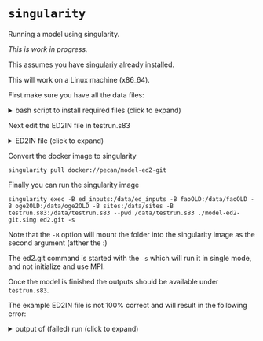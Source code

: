 # `singularity` {#models_singularity}

Running a model using singularity.

*This is work in progress.*

This assumes you have [singulariy](https://sylabs.io/singularity/) already installed.

This will work on a Linux machine (x86_64).

First make sure you have all the data files:

<details>
<summary>bash script to install required files (click to expand)</summary>
```bash
#!/bin/bash

if [ ! -e sites ]; then
  curl -s -o sites.tgz http://isda.ncsa.illinois.edu/~kooper/EBI/sites.tgz
  tar zxf sites.tgz
  sed -i -e "s#/home/kooper/Projects/EBI#/data/sites#" sites/*/ED_MET_DRIVER_HEADER
  rm sites.tgz
fi

if [ ! -e inputs ]; then
  curl -s -o inputs.tgz http://isda.ncsa.illinois.edu/~kooper/EBI/inputs.tgz
  tar zxf inputs.tgz
  rm inputs.tgz
fi

if [ ! -e testrun.s83 ]; then
  curl -s -o testrun.s83.zip http://isda.ncsa.illinois.edu/~kooper/EBI/testrun.s83.zip
  unzip -q testrun.s83.zip
  sed -i -e "s#/home/pecan#/data#" testrun.s83/ED2IN
  rm testrun.s83.zip
fi

if [ ! -e ${HOME}/sites/Santarem_Km83 ]; then
  curl -s -o Santarem_Km83.zip http://isda.ncsa.illinois.edu/~kooper/EBI/Santarem_Km83.zip
  unzip -q -d sites Santarem_Km83.zip
  sed -i -e "s#/home/pecan#/data#" sites/Santarem_Km83/ED_MET_DRIVER_HEADER
  rm Santarem_Km83.zip
fi
```
</details>

Next edit the ED2IN file in testrun.s83

<details>
<summary>ED2IN file (click to expand)</summary>
```
!==========================================================================================!
!==========================================================================================!
!    ED2IN .                                                                               !
!                                                                                          !
!    This is the file that contains the variables that define how ED is to be run.  There  !
! is some brief information about the variables here.                                      !
!------------------------------------------------------------------------------------------!
$ED_NL

   !----- Simulation title (64 characters). -----------------------------------------------!
   NL%EXPNME = 'ED version 2.1 test'
   !---------------------------------------------------------------------------------------!




   !---------------------------------------------------------------------------------------!
   !    Type of run:                                                                       !
   ! INITIAL -- Starts a new run, that can be based on a previous run (restart/history),   !
   !            but then it will use only the biomass and soil carbon information.         !
   ! HISTORY -- Resumes a simulation from the last history.  This is different from        !
   !            initial in the sense that exactly the same information written in the      !
   !            history will be used here.                                                 !
   !---------------------------------------------------------------------------------------!
   NL%RUNTYPE  = 'INITIAL'
   !---------------------------------------------------------------------------------------!



   !---------------------------------------------------------------------------------------!
   !     Start of simulation. Information must be given in UTC time.                       !
   !---------------------------------------------------------------------------------------!
   NL%IMONTHA  = 01
   NL%IDATEA   = 01
   NL%IYEARA   = 2001
   NL%ITIMEA   = 0000
   !---------------------------------------------------------------------------------------!



   !---------------------------------------------------------------------------------------!
   !     End of simulation. Information must be given in UTC time.                         !
   !---------------------------------------------------------------------------------------!
   NL%IMONTHZ  = 01
   NL%IDATEZ   = 01
   NL%IYEARZ   = 2002
   NL%ITIMEZ   = 0000
   !---------------------------------------------------------------------------------------!



   !---------------------------------------------------------------------------------------!
   ! DTLSM  -- Time step to integrate photosynthesis, and the maximum time step for        !
   !           integration of energy and water budgets (units: seconds).  Notice that the  !
   !           model will take steps shorter than this if this is too coarse and could     !
   !           lead to loss of accuracy or unrealistic results in the biophysics.          !
   !           Recommended values are < 60 seconds if INTEGRATION_SCHEME is 0, and 240-900 !
   !           seconds otherwise.                                                          !
   ! RADFRQ -- Time step to integrate radiation, in seconds.  This must be an integer      !
   !            multiple of DTLSM, and we recommend it to be exactly the same as DTLSM.    !
   !---------------------------------------------------------------------------------------!
   NL%DTLSM  =  600.
   NL%RADFRQ  = 600.
   !---------------------------------------------------------------------------------------!




   !---------------------------------------------------------------------------------------!
   !      The following variables are used in case the user wants to run a regional run.   !
   !                                                                                       !
   ! N_ED_REGION -- number of regions for which you want to run ED.  This can be set to    !
   !                zero provided that N_POI is not...                                     !
   ! GRID_TYPE   -- which kind of grid to run:                                             !
   !                0.  Longitude/latitude grid                                            !
   !                1.  Polar-stereographic                                                !
   !---------------------------------------------------------------------------------------!
   NL%N_ED_REGION =  0
   NL%GRID_TYPE   =  1

      !------------------------------------------------------------------------------------!
      !     The following variables are used only when GRID_TYPE is set to 0.  You must    !
      ! provide one value for each grid, except otherwise noted.                           !
      !                                                                                    !
      ! GRID_RES       -- Grid resolution, in degrees (first grid only, the other grids    !
      !                   resolution will be defined by NSTRATX/NSTRATY).                  !
      ! ED_REG_LATMIN  -- Southernmost point of each region.                               !
      ! ED_REG_LATMAX  -- Northernmost point of each region.                               !
      ! ED_REG_LONMIN  -- Westernmost point of each region.                                !
      ! ED_REG_LONMAX  -- Easternmost point of each region.                                !
      !------------------------------------------------------------------------------------!
      NL%GRID_RES       =    1.0
      NL%ED_REG_LATMIN  =  -12.0, -7.5, 10.0,  -6.0
      NL%ED_REG_LATMAX  =    1.0, -3.5, 15.0,  -1.0
      NL%ED_REG_LONMIN  =  -66.0,-58.5, 70.0, -63.0
      NL%ED_REG_LONMAX  =  -49.0,-54.5, 35.0, -53.0
      !------------------------------------------------------------------------------------!



      !------------------------------------------------------------------------------------!
      !     The following variables are used only when GRID_TYPE is set to 1.              !
      !                                                                                    !
      ! NNXP    -- number of points in the X direction.  One value for each grid.          !
      ! NNYP    -- number of points in the Y direction.  One value for each grid.          !
      ! DELTAX  -- grid resolution in the X direction, near the grid pole.  Units: [  m].  !
      !            this value is used to define the first grid only, other grids are       !
      !            defined using NNSTRATX.                                                 !
      ! DELTAY  -- grid resolution in the Y direction, near the grid pole.  Units: [  m].  !
      !            this value is used to define the first grid only, other grids are       !
      !            defined using NNSTRATX.  Unless you are running some specific tests,    !
      !            both DELTAX and DELTAY should be the same.                              !
      ! POLELAT -- Latitude of the pole point.  Set this close to CENTLAT for a more       !
      !            traditional "square"  domain.  One value for all grids.                 !
      ! POLELON -- Longitude of the pole point.  Set this close to CENTLON for a more      !
      !            traditional "square"  domain.  One value for all grids.                 !
      ! CENTLAT -- Latitude of the central point.  One value for each grid.                !
      ! CENTLON -- Longitude of the central point.  One value for each grid.               !
      !------------------------------------------------------------------------------------!
      NL%NNXP    = 110
      NL%NNYP    =  70
      NL%DELTAX  = 60000.
      NL%DELTAY  = 60000.
      NL%POLELAT = -2.609075
      NL%POLELON = -60.2093
      NL%CENTLAT  = -2.609075
      NL%CENTLON  = -60.2093
      !------------------------------------------------------------------------------------!



      !------------------------------------------------------------------------------------!
      !     Nest ratios.  These values are used by both GRID_TYPE=0 and GRID_TYPE=1.       !
      ! NSTRATX --  this is will divide the values given by DELTAX or GRID_RES for the     !
      !             nested grids.  The first value should be always one.                   !
      ! NSTRATY --  this is will divide the values given by DELTAY or GRID_RES for the     !
      !             nested grids.  The first value should be always one, and this must     !
      !             be always the same as NSTRATX when GRID_TYPE = 0, and this is also     !
      !             strongly recommended for when GRID_TYPE = 1.                           !
      !------------------------------------------------------------------------------------!
      NL%NSTRATX = 1,4
      NL%NSTRATY = 1,4
      !------------------------------------------------------------------------------------!
   !---------------------------------------------------------------------------------------!



   !---------------------------------------------------------------------------------------!
   !     The following variables are used to define single polygon of interest runs, and   !
   ! they are ignored when N_ED_REGION = 0.                                                !
   !                                                                                       !
   ! N_POI   -- number of polygons of interest (POIs).  This can be zero as long as        !
   !            N_ED_REGION is not.                                                        !
   ! POI_LAT -- list of latitudes of each POI.                                             !
   ! POI_LON -- list of longitudes of each POI.                                            !
   ! POI_RES -- grid resolution of each POI (degrees).  This is used only to define the    !
   !            soil types                                                                 !
   !---------------------------------------------------------------------------------------!
   NL%N_POI    =    1
   NL%POI_LAT  = -3.018
   NL%POI_LON  = -54.971
   NL%POI_RES  = 1.00
   !---------------------------------------------------------------------------------------!



   !---------------------------------------------------------------------------------------!
   !  LOADMETH -- Load balancing method.  This is used only in regional runs run in        !
   !              parallel.                                                                !
   !              0.  Let ED decide the best way of splitting the polygons.  Commonest     !
   !                  option and default.                                                  !
   !              1.  One of the methods to split polygons based on their previous         !
   !                  work load.  Developpers only.                                        !
   !              2.  Try to load an equal number of SITES per node.  Useful for when      !
   !                  total number of polygon is the same as the total number of cores.    !
   !              3.  Another method to split polygons based on their previous work load.  !
   !                  Developpers only.                                                    !
   !---------------------------------------------------------------------------------------!
   NL%LOADMETH  = 0
   !---------------------------------------------------------------------------------------!




   !---------------------------------------------------------------------------------------!
   ! ED2 File output.  For all the variables 0 means no output and 3 means HDF5 output.    !
   !                                                                                       !
   ! IFOUTPUT -- Fast analysis.  These are mostly polygon-level averages, and the time     !
   !             interval between files is determined by FRQANL                            !
   ! IDOUTPUT -- Daily means (one file per day)                                            !
   ! IMOUTPUT -- Monthly means (one file per month)                                        !
   ! IQOUTPUT -- Monthly means of the diurnal cycle (one file per month).  The number      !
   !             of points for the diurnal cycle is 86400 / FRQANL                         !
   ! IYOUTPUT -- Annual output.                                                            !
   ! ITOUTPUT -- Instantaneous fluxes, mostly polygon-level variables, one file per year.  !
   ! ISOUTPUT -- restart file, for HISTORY runs.  The time interval between files is       !
   !             determined by FRQHIS                                                      !
   !---------------------------------------------------------------------------------------!
   NL%IFOUTPUT  =  0
   NL%IDOUTPUT  =  0
   NL%IMOUTPUT  =  0
   NL%IQOUTPUT  =  3
   NL%IYOUTPUT  =  0
   NL%ITOUTPUT  =  0
   NL%ISOUTPUT  =  3
   !---------------------------------------------------------------------------------------!




   !---------------------------------------------------------------------------------------!
   ! ATTACH_METADATA -- Flag for attaching metadata to HDF datasets.  Attaching metadata   !
   !                    will aid new users in quickly identifying dataset descriptions but !
   !                    will compromise I/O performance significantly.                     !
   !                    0 = no metadata, 1 = attach metadata                               !
   !---------------------------------------------------------------------------------------!
   NL%ATTACH_METADATA = 0
   !---------------------------------------------------------------------------------------!



   !---------------------------------------------------------------------------------------!
   ! UNITFAST  --  The following variables control the units for FRQFAST/OUTFAST, and      !
   ! UNITSTATE     FRQSTATE/OUTSTATE, respectively.  Possible values are:                  !
   !               0.  Seconds;                                                            !
   !               1.  Days;                                                               !
   !               2.  Calendar months (variable)                                          !
   !               3.  Calendar years  (variable)                                          !
   !                                                                                       !
   ! N.B.: 1. In case OUTFAST/OUTSTATE are set to special flags (-1 or -2)                 !
   !          UNITFAST/UNITSTATE will be ignored for them.                                 !
   !       2. In case IQOUTPUT is set to 3, then UNITFAST has to be 0.                     !
   !                                                                                       !
   !---------------------------------------------------------------------------------------!
   NL%UNITFAST   = 0
   NL%UNITSTATE  = 3
   !---------------------------------------------------------------------------------------!



   !---------------------------------------------------------------------------------------!
   ! OUTFAST/OUTSTATE -- these control the number of times per file.                       !
   !                      0. Each time gets its own file                                   !
   !                     -1. One file per day                                              !
   !                     -2. One file per month                                            !
   !                    > 0. Multiple timepoints can be recorded to a single file reducing !
   !                         the number of files and i/o time in post-processing.          !
   !                         Multiple timepoints should not be used in the history files   !
   !                         if you intend to use these for HISTORY runs.                  !
   !---------------------------------------------------------------------------------------!
   NL%OUTFAST    = 1.
   NL%OUTSTATE   = 1.
   !---------------------------------------------------------------------------------------!



   !---------------------------------------------------------------------------------------!
   ! ICLOBBER -- What to do in case the model finds a file that it was supposed the        !
   !             written? 0 = stop the run, 1 = overwrite without warning.                 !
   ! FRQFAST  -- time interval between analysis files, units defined by UNITFAST.          !
   ! FRQSTATE -- time interval between history files, units defined by UNITSTATE.          !
   !---------------------------------------------------------------------------------------!
   NL%ICLOBBER  = 1
   NL%FRQFAST   = 3600.
   NL%FRQSTATE  = 1.
   !---------------------------------------------------------------------------------------!



   !---------------------------------------------------------------------------------------!
   ! FFILOUT -- Path and prefix for analysis files (all but history/restart).              !
   ! SFILOUT -- Path and prefix for history files.                                         !
   !---------------------------------------------------------------------------------------!
   NL%FFILOUT = '/data/testrun.s83/analy/ts83'
   NL%SFILOUT = '/data/testrun.s83/histo/ts83'
   !---------------------------------------------------------------------------------------!



   !---------------------------------------------------------------------------------------!
   ! IED_INIT_MODE -- This controls how the plant community and soil carbon pools are      !
   !                  initialised.                                                         !
   !                                                                                       !
   !   -1.  Start from a true bare ground run, or an absolute desert run.  This will       !
   !        never grow any plant.                                                          !
   !    0.  Start from near-bare ground (only a few seedlings from each PFT to be included !
   !        in this run).                                                                  !
   !    1.  This will use history files written by ED-1.0.  It will grab the ecosystem     !
   !        state (like biomass, LAI, plant density, etc.), but it will start the          !
   !        thermodynamic state as a new simulation.                                       !
   !    2.  Same as 1, but it uses history files from ED-2.0 without multiple sites, and   !
   !        with the old PFT numbers.                                                      !
   !    3.  Same as 1, but using history files from ED-2.0 with multiple sites and         !
   !        TOPMODEL hydrology.                                                            !
   !    4.  Same as 1, but using ED2.1 H5 history/state files that take the form:          !
   !        'dir/prefix-gxx.h5'                                                            !
   !        Initialization files MUST end with -gxx.h5 where xx is a two digit integer     !
   !        grid number.  Each grid has its own initialization file.  As an example, if a  !
   !        user has two files to initialize their grids with:                             !
   !        example_file_init-g01.h5 and example_file_init-g02.h5                          !
   !        NL%SFILIN = 'example_file_init'                                                !
   !                                                                                       !
   !    5.  This is similar to option 4, except that you may provide several files         !
   !        (including a mix of regional and POI runs, each file ending at a different     !
   !        date).  This will not check date nor grid structure, it will simply read all   !
   !        polygons and match the nearest neighbour to each polygon of your run.  SFILIN  !
   !        must have the directory common to all history files that are sought to be used,! 
   !        up to the last character the files have in common.  For example if your files  !
   !        are                                                                            !
   !        /mypath/P0001-S-2000-01-01-000000-g01.h5,                                      !
   !        /mypath/P0002-S-1966-01-01-000000-g02.h5,                                      !
   !        ...                                                                            !
   !        /mypath/P1000-S-1687-01-01-000000-g01.h5:                                      !
   !        NL%SFILIN = '/mypath/P'                                                        !
   !                                                                                       !
   !    6 - Initialize with ED-2 style files without multiple sites, exactly like option   !
   !        2, except that the PFT types are preserved.                                    !
   !---------------------------------------------------------------------------------------!
   NL%IED_INIT_MODE   = 6
   !---------------------------------------------------------------------------------------!



   !---------------------------------------------------------------------------------------!
   ! EDRES -- Expected input resolution for ED2.0 files.  This is not used unless          !
   !          IED_INIT_MODE = 3.                                                           !
   !---------------------------------------------------------------------------------------!
   NL%EDRES  = 1.0
   !---------------------------------------------------------------------------------------!


   !---------------------------------------------------------------------------------------!
   ! SFILIN --  The meaning and the size of this variable depends on the type of run, set  !
   !            at variable NL%RUNTYPE.                                                    !
   !                                                                                       !
   ! 1. INITIAL.  Then this is the path+prefix of the previous ecosystem state.  This has  !
   !              dimension of the number of grids so you can initialize each grid with a  !
   !              different dataset.  In case only one path+prefix is given, the same will !
   !              be used for every grid.  Only some ecosystem variables will be set up    !
   !              here, and the initial condition will be in thermodynamic equilibrium.    !
   !                                                                                       !
   ! 2. HISTORY.  This is the path+prefix of the history file that will be used.  Only the !
   !              path+prefix will be used, as the history for every grid must have come   !
   !              from the same simulation.                                                !
   !---------------------------------------------------------------------------------------!
   NL%SFILIN   = '/data/sites/Santarem_Km83/s83_default.'
   !---------------------------------------------------------------------------------------!




   !---------------------------------------------------------------------------------------!
   !     History file information.  These variables are used to continue a simulation from !
   ! a point other than the beginning.  Time must be in UTC.                               !
   !                                                                                       !
   ! IMONTHH -- the time of the history file.  This is the only place you need to change   !
   ! IDATEH     dates for a HISTORY run.  You may change IMONTHZ and related in case you   !
   ! IYEARH     want to extend the run, but yo should NOT change IMONTHA and related.      !
   ! ITIMEH                                                                                !
   !---------------------------------------------------------------------------------------!
   NL%ITIMEH   = 0000
   NL%IDATEH   = 01
   NL%IMONTHH  = 05
   NL%IYEARH   = 2001
   !---------------------------------------------------------------------------------------!



   !---------------------------------------------------------------------------------------!
   !  NZG    - number of soil layers.  One value for all grids.                            !
   !  NZS    - maximum number of snow/water pounding layers.  This is used only for        !
   !           snow, if only liquid water is standing, the water will be all collapsed     !
   !           into a single layer, so if you are running for places where it doesn't snow !
   !           a lot, leave this set to 1.  One value for all grids.                       ! 
   !---------------------------------------------------------------------------------------!
   NL%NZG = 16
   NL%NZS = 4
   !---------------------------------------------------------------------------------------!



   !---------------------------------------------------------------------------------------!
   ! ISOILFLG -- this controls which soil type input you want to use.                      !
   !             1. Read in from a dataset I will provide in the SOIL_DATABASE variable a  !
   !                few lines below.                                                       !
   !                  below.                                                               !
   !             2. No data available, I will use constant values I will provide in        !
   !                NSLCON or by prescribing the fraction of sand and clay (see SLXSAND    !
   !                and SLXCLAY).                                                          !
   !---------------------------------------------------------------------------------------!
   NL%ISOILFLG = 2
   !---------------------------------------------------------------------------------------!




   !---------------------------------------------------------------------------------------!
   ! NSLCON -- ED-2 Soil classes that the model will use when ISOILFLG is set to 2.        !
   !           Possible values are:                                                        !
   !---------------------------------------------------------------------------------------!
   !   1 -- sand                |   7 -- silty clay loam     |  13 -- bedrock              !
   !   2 -- loamy sand          |   8 -- clayey loam         |  14 -- silt                 !
   !   3 -- sandy loam          |   9 -- sandy clay          |  15 -- heavy clay           !
   !   4 -- silt loam           |  10 -- silty clay          |  16 -- clayey sand          !
   !   5 -- loam                |  11 -- clay                |  17 -- clayey silt          !
   !   6 -- sandy clay loam     |  12 -- peat                                              !
   !---------------------------------------------------------------------------------------!
   NL%NSLCON   =  11
   !---------------------------------------------------------------------------------------!



   !---------------------------------------------------------------------------------------!
   ! ISOILCOL -- LEAF-3 and ED-2 soil colour classes that the model will use when ISOILFLG !
   !             is set to 2.  Soil classes are from 1 to 20 (1 = lightest; 20 = darkest). !
   !             The values are the same as CLM-4.0.  The table is the albedo for visible  !
   !             and near infra-red.                                                       !
   !---------------------------------------------------------------------------------------!
   !                                                                                       !
   !       |-----------------------------------------------------------------------|       !
   !       |       |   Dry soil  |  Saturated  |       |   Dry soil  |  Saturated  |       !
   !       | Class |-------------+-------------| Class +-------------+-------------|       !
   !       |       |  VIS |  NIR |  VIS |  NIR |       |  VIS |  NIR |  VIS |  NIR |       !
   !       |-------+------+------+------+------+-------+------+------+------+------|       !
   !       |     1 | 0.36 | 0.61 | 0.25 | 0.50 |    11 | 0.24 | 0.37 | 0.13 | 0.26 |       !
   !       |     2 | 0.34 | 0.57 | 0.23 | 0.46 |    12 | 0.23 | 0.35 | 0.12 | 0.24 |       !
   !       |     3 | 0.32 | 0.53 | 0.21 | 0.42 |    13 | 0.22 | 0.33 | 0.11 | 0.22 |       !
   !       |     4 | 0.31 | 0.51 | 0.20 | 0.40 |    14 | 0.20 | 0.31 | 0.10 | 0.20 |       !
   !       |     5 | 0.30 | 0.49 | 0.19 | 0.38 |    15 | 0.18 | 0.29 | 0.09 | 0.18 |       !
   !       |     6 | 0.29 | 0.48 | 0.18 | 0.36 |    16 | 0.16 | 0.27 | 0.08 | 0.16 |       !
   !       |     7 | 0.28 | 0.45 | 0.17 | 0.34 |    17 | 0.14 | 0.25 | 0.07 | 0.14 |       !
   !       |     8 | 0.27 | 0.43 | 0.16 | 0.32 |    18 | 0.12 | 0.23 | 0.06 | 0.12 |       !
   !       |     9 | 0.26 | 0.41 | 0.15 | 0.30 |    19 | 0.10 | 0.21 | 0.05 | 0.10 |       !
   !       |    10 | 0.25 | 0.39 | 0.14 | 0.28 |    20 | 0.08 | 0.16 | 0.04 | 0.08 |       !
   !       |-----------------------------------------------------------------------|       !
   !                                                                                       !
   !   Soil type 21 is a special case in which we use the albedo method that used to be    !
   ! the default in ED-2.1.                                                                !
   !---------------------------------------------------------------------------------------!
   NL%ISOILCOL  = 21
   !---------------------------------------------------------------------------------------!



   !---------------------------------------------------------------------------------------!
   !     These variables are used to define the soil properties when you don't want to use !
   ! the standard soil classes.                                                            !
   !                                                                                       !
   ! SLXCLAY -- Prescribed fraction of clay  [0-1]                                         !
   ! SLXSAND -- Prescribed fraction of sand  [0-1].                                        !
   !                                                                                       !
   !     They are used only when ISOILFLG is 2, both values are between 0. and 1., and     !
   ! theira sum doesn't exceed 1.  Otherwise standard ED values will be used instead.      !
   !---------------------------------------------------------------------------------------!
   NL%SLXCLAY = 0.59
   NL%SLXSAND = 0.39
   !---------------------------------------------------------------------------------------!



   !---------------------------------------------------------------------------------------!
   !    Soil grid and initial conditions if no file is provided:                           !
   !                                                                                       !
   ! SLZ     - soil depth in m.  Values must be negative and go from the deepest layer to  !
   !           the top.                                                                    !
   ! SLMSTR  - this is the initial soil moisture, now given as the soil moisture index.    !
   !           Values can be fraction, in which case they will be linearly interpolated    !
   !           between the special points (e.g. 0.5 will put soil moisture half way        !
   !           between the wilting point and field capacity).                              !
   !              -1 = dry air soil moisture                                               !
   !               0 = wilting point                                                       !
   !               1 = field capacity                                                      !
   !               2 = porosity (saturation)                                               !
   ! STGOFF  - initial temperature offset (soil temperature = air temperature + offset)    !
   !---------------------------------------------------------------------------------------!
   NL%SLZ     = -8.000, -6.959, -5.995, -5.108, -4.296, -3.560, -2.897, -2.307,
                -1.789, -1.340, -0.961, -0.648, -0.400, -0.215, -0.089, -0.020
   NL%SLMSTR  =   1.00,   1.00,   1.00,   1.00,   1.00,   1.00,   1.00,   1.00,
                  1.00,   1.00,   1.00,   1.00,   1.00,   1.00,   1.00,   1.00
   NL%STGOFF  =   0.00,   0.00,   0.00,   0.00,   0.00,   0.00,   0.00,   0.00,
                  0.00,   0.00,   0.00,   0.00,   0.00,   0.00,   0.00,   0.00
   !---------------------------------------------------------------------------------------!




   !---------------------------------------------------------------------------------------!
   !  Input databases                                                                      !
   !  VEG_DATABASE     -- vegetation database, used only to determine the land/water mask. !
   !                      Fill with the path and the prefix.                               !
   !  SOIL_DATABASE    -- soil database, used to determine the soil type.  Fill with the   !
   !                      path and the prefix.                                             !
   !  LU_DATABASE      -- land-use change disturbance rates database, used only when       !
   !                      IANTH_DISTURB is set to 1.  Fill with the path and the prefix.   !
   !  PLANTATION_FILE  -- plantation fraction file.  In case you don't have such a file or !
   !                      you do not want to use it, you must leave this variable empty:   !
   !                      (NL%PLANTATION_FILE = ''                                         !
   !  THSUMS_DATABASE  -- input directory with dataset to initialise chilling degrees and  !
   !                      growing degree days, which is used to drive the cold-deciduous   !
   !                      phenology (you must always provide this, even when your PFTs are !
   !                      not cold deciduous).                                             !
   !  ED_MET_DRIVER_DB -- File containing information for meteorological driver            !
   !                      instructions (the "header" file).                                !
   !  SOILSTATE_DB     -- Dataset in case you want to provide the initial conditions of    !
   !                      soil temperature and moisture.                                   !
   !  SOILDEPTH_DB     -- Dataset in case you want to read in soil depth information.      !
   !---------------------------------------------------------------------------------------!
   NL%VEG_DATABASE      = '/data/oge2OLD/OGE2_'
   NL%SOIL_DATABASE     = '/data/faoOLD/FAO_'
   NL%LU_DATABASE       = '/data/ed_inputs/glu/'
   NL%PLANTATION_FILE   = ''
   NL%THSUMS_DATABASE   = '/data/ed_inputs/'
   NL%ED_MET_DRIVER_DB  = '/data/sites/Santarem_Km83/ED_MET_DRIVER_HEADER'
   NL%SOILSTATE_DB      = ''
   NL%SOILDEPTH_DB      = ''
   !---------------------------------------------------------------------------------------!




   !---------------------------------------------------------------------------------------!
   ! ISOILSTATEINIT -- Variable controlling how to initialise the soil temperature and     !
   !                   moisture                                                            !
   !                   0.  Use SLMSTR and STGOFF.                                          !
   !                   1.  Read from SOILSTATE_DB.                                         !
   ! ISOILDEPTHFLG  -- Variable controlling how to initialise soil depth                   !
   !                   0.  Constant, always defined by the first SLZ layer.                !
   !                   1.  Read from SOILDEPTH_DB.                                         !
   !---------------------------------------------------------------------------------------!
   NL%ISOILSTATEINIT = 0
   NL%ISOILDEPTHFLG  = 0
   !---------------------------------------------------------------------------------------!




   !---------------------------------------------------------------------------------------!
   ! ISOILBC -- This controls the soil moisture boundary condition at the bottom.  If      !
   !            unsure, use 0 for short-term simulations (couple of days), and 1 for long- !
   !            -term simulations (months to years).                                       !
   !            0.  Bedrock.  Flux from the bottom of the bottommost layer is set to 0.    !
   !            1.  Gravitational flow.  The flux from the bottom of the bottommost layer  !
   !                is due to gradient of height only.                                     !
   !            2.  Super drainage.  Soil moisture of the ficticious layer beneath the     !
   !                bottom is always at dry air soil moisture.                             !
   !            3.  Half-way.  Assume that the fictious layer beneath the bottom is always !
   !                at field capacity.                                                     !
   !            4.  Aquifer.  Soil moisture of the ficticious layer beneath the bottom is  !
   !                always at saturation.                                                  !
   !---------------------------------------------------------------------------------------!
   NL%ISOILBC        = 1
   !---------------------------------------------------------------------------------------!




   !---------------------------------------------------------------------------------------!
   ! IVEGT_DYNAMICS -- The vegetation dynamics scheme.                                     !
   !                   0.  No vegetation dynamics, the initial state will be preserved,    !
   !                       even though the model will compute the potential values.  This  !
   !                       option is useful for theoretical simulations only.              !
   !                   1.  Normal ED vegetation dynamics (Moorcroft et al 2001).           !
   !                       The normal option for almost any simulation.                    !
   !---------------------------------------------------------------------------------------!
   NL%IVEGT_DYNAMICS = 1
   !---------------------------------------------------------------------------------------!


   !---------------------------------------------------------------------------------------!
   ! IBIGLEAF -- Do you want to run ED as a 'big leaf' model?                              !
   !             0.  No, use the standard size- and age-structure (Moorcroft et al. 2001)  !
   !                 This is the recommended method for most applications.                 !
   !             1. 'big leaf' ED:  this will have no horizontal or vertical hetero-       !
   !                 geneities; 1 patch per PFT and 1 cohort per patch; no vertical        !
   !                 growth, recruits will 'appear' instantaneously at maximum height.     !
   !                                                                                       !
   ! N.B. if you set IBIGLEAF to 1, you MUST turn off the crown model (CROWN_MOD = 0)      !
   !---------------------------------------------------------------------------------------!
   NL%IBIGLEAF = 0           
   !---------------------------------------------------------------------------------------!




   !---------------------------------------------------------------------------------------!
   ! INTEGRATION_SCHEME -- The biophysics integration scheme.                              !
   !                       0.  Euler step.  The fastest, but it doesn't estimate           !
   !                           errors.                                                     !
   !                       1.  Fourth-order Runge-Kutta method.  ED-2.1 default method     !
   !                       2.  Heun's method (a second-order Runge-Kutta).                 !
   !                       3.  Hybrid Stepping (BDF2 implicit step for the canopy air and  !
   !                           leaf temp, forward Euler for else, under development).      !
   !---------------------------------------------------------------------------------------!
   NL%INTEGRATION_SCHEME = 1
   !---------------------------------------------------------------------------------------!




   !---------------------------------------------------------------------------------------!
   ! RK4_TOLERANCE -- This is the relative tolerance for Runge-Kutta or Heun's             !
   !                  integration.  Larger numbers will make runs go faster, at the        !
   !                  expense of being less accurate.  Currently the valid range is        !
   !                  between 1.e-7 and 1.e-1, but recommended values are between 1.e-4    !
   !                  and 1.e-2.                                                           !
   !---------------------------------------------------------------------------------------!
   NL%RK4_TOLERANCE  = 0.01
   !---------------------------------------------------------------------------------------!




   !---------------------------------------------------------------------------------------!
   ! IBRANCH_THERMO -- This determines whether branches should be included in the          !
   !                   vegetation thermodynamics and radiation or not.                     !
   !                   0.  No branches in energy/radiation (ED-2.1 default);               !
   !                   1.  Branches are accounted in the energy and radiation.  Branchwood !
   !                       and leaf are treated separately in the canopy radiation scheme, !
   !                       but solved as a single pool in the biophysics integration.      !
   !                   2.  Similar to 1, but branches are treated as separate pools in the !
   !                       biophysics (thus doubling the number of prognostic variables).  !
   !---------------------------------------------------------------------------------------!
   NL%IBRANCH_THERMO = 1
   !---------------------------------------------------------------------------------------!

   !---------------------------------------------------------------------------------------!
   ! IPHYSIOL --  This variable will determine the functional form that will control how   !
   !              the various parameters will vary with temperature, and how the CO2       !
   !              compensation point for gross photosynthesis (Gamma*) will be found.      !
   !              Options are:                                                             !
   !                                                                                       !
   ! 0 -- Original ED-2.1, we use the "Arrhenius" function as in Foley et al. (1996) and   !
   !      Moorcroft et al. (2001).  Gamma* is found using the parameters for tau as in     !
   !      Foley et al. (1996).                                                             !
   ! 1 -- Modified ED-2.1.  In this case Gamma* is found using the Michaelis-Mentel        !
   !      coefficients for CO2 and O2, as in Farquhar et al. (1980) and in CLM.            !
   ! 2 -- Collatz et al. (1991).  We use the power (Q10) equations, with Collatz et al.    !
   !      parameters for compensation point, and the Michaelis-Mentel coefficients.  The   !
   !      correction for high and low temperatures are the same as in Moorcroft et al.     !
   !      (2001).                                                                          !
   ! 3 -- Same as 2, except that we find Gamma* as in Farquhar et al. (1980) and in CLM.   !
   !---------------------------------------------------------------------------------------!
   NL%IPHYSIOL = 2
   !---------------------------------------------------------------------------------------!



   !---------------------------------------------------------------------------------------!
   ! IALLOM -- Which allometry to use (this mostly affects tropical PFTs.  Temperate PFTs  !
   !           will use the new root allometry and the maximum crown area if IALLOM is set !
   !           to 1 or 2).                                                                 !
   !           0.  Original ED-2.1                                                         !
   !           1.  a. The coefficients for structural biomass are set so the total AGB     !
   !                  is similar to Baker et al. (2004), equation 2.  Balive is the        !
   !                  default ED-2.1;                                                      !
   !               b. Experimental root depth that makes canopy trees to have root depths  !
   !                  of 5m and grasses/seedlings at 0.5 to have root depth of 0.5 m.      !
   !               c. Crown area defined as in Poorter et al. (2006), imposing maximum     !
   !                  crown area                                                           !
   !           2.  Similar to 1, but with a few extra changes.                             !
   !               a. Height -> DBH allometry as in Poorter et al. (2006)                  !
   !               b. Balive is retuned, using a few leaf biomass allometric equations for !
   !                  a few genuses in Costa Rica.  References:                            !
   !                  Cole and Ewel (2006), and Calvo Alvarado et al. (2008).              !
   !---------------------------------------------------------------------------------------!
   NL%IALLOM          = 2
   !---------------------------------------------------------------------------------------!



   !---------------------------------------------------------------------------------------!
   ! IGRASS -- This controls the dynamics and growth calculation for grasses.  A new       !
   !           grass scheme is now available where bdead = 0, height is a function of bleaf!
   !           and growth happens daily.  ALS (3/3/12)                                     !
   ! 0: grasses behave like trees as in ED2.1 (old scheme)                                 !
   !                                                                                       !
   ! 1: new grass scheme as described above                                                !
   !---------------------------------------------------------------------------------------!
   NL%IGRASS          = 0
   !---------------------------------------------------------------------------------------!


   !---------------------------------------------------------------------------------------!
   ! IPHEN_SCHEME -- It controls the phenology scheme.  Even within each scheme, the       !
   !                 actual phenology will be different depending on the PFT.              !
   !                                                                                       !
   ! -1: grasses   - evergreen;                                                            !
   !     tropical  - evergreen;                                                            !
   !     conifers  - evergreen;                                                            !
   !     hardwoods - cold-deciduous (Botta et al.);                                        !
   !                                                                                       !
   !  0: grasses   - drought-deciduous (old scheme);                                       !
   !     tropical  - drought-deciduous (old scheme);                                       !
   !     conifers  - evergreen;                                                            !
   !     hardwoods - cold-deciduous;                                                       !
   !                                                                                       !
   !  1: prescribed phenology                                                              !
   !                                                                                       !
   !  2: grasses   - drought-deciduous (new scheme);                                       !
   !     tropical  - drought-deciduous (new scheme);                                       !
   !     conifers  - evergreen;                                                            !
   !     hardwoods - cold-deciduous;                                                       !
   !                                                                                       !
   !  3: grasses   - drought-deciduous (new scheme);                                       !
   !     tropical  - drought-deciduous (light phenology);                                  !
   !     conifers  - evergreen;                                                            !
   !     hardwoods - cold-deciduous;                                                       !
   !                                                                                       !
   !  Old scheme: plants shed their leaves once instantaneous amount of available water    !
   !              becomes less than a critical value.                                      !
   !  New scheme: plants shed their leaves once a 10-day running average of available      !
   !              water becomes less than a critical value.                                !
   !---------------------------------------------------------------------------------------!
   NL%IPHEN_SCHEME    = 2
   !---------------------------------------------------------------------------------------!


   !---------------------------------------------------------------------------------------!
   !     Parameters that control the phenology response to radiation, used only when       !
   ! IPHEN_SCHEME = 3.                                                                     !
   !                                                                                       !
   ! RADINT -- Intercept                                                                   !
   ! RADSLP -- Slope.                                                                      !
   !---------------------------------------------------------------------------------------!
   NL%RADINT          = -11.3868
   NL%RADSLP          = 0.0824
   !---------------------------------------------------------------------------------------!



   !---------------------------------------------------------------------------------------!
   ! REPRO_SCHEME -- This controls plant reproduction and dispersal.                       !
   !                 0.  Reproduction off.  Useful for very short runs only.               !
   !                 1.  Original reproduction scheme.  Seeds are exchanged between        !
   !                     patches belonging to the same site, but they can't go outside     !
   !                     their original site.                                              !
   !                 2.  Similar to 1, but seeds are exchanged between patches belonging   !
   !                     to the same polygon, even if they are in different sites.  They   !
   !                     can't go outside their original polygon, though.  This is the     !
   !                     same as option 1 if there is only one site per polygon.           !
   !                 3.  Similar to 2, but recruits will only be formed if their phenology !
   !                     status would be "leaves fully flushed".  This only matters for    !
   !                     drought deciduous plants.  This option is for testing purposes    !
   !                     only, think 50 times before using it...                           !
   !---------------------------------------------------------------------------------------!
   NL%REPRO_SCHEME    = 2
   !---------------------------------------------------------------------------------------!



   !---------------------------------------------------------------------------------------!
   ! LAPSE_SCHEME -- This specifies the met lapse rate scheme:                             !
   !                 0.  No lapse rates                                                    !
   !                 1.  phenomenological, global                                          !
   !                 2.  phenomenological, local (not yet implemented)                     !
   !                 3.  mechanistic(not yet implemented)                                  !
   !---------------------------------------------------------------------------------------!
   NL%LAPSE_SCHEME    = 0
   !---------------------------------------------------------------------------------------!



   !---------------------------------------------------------------------------------------!
   ! CROWN_MOD -- Specifies how tree crowns are represent in the canopy radiation model,   !
   !              and in the turbulence scheme depending on ICANTURB.                      !
   !              0.  ED1 default, crowns are evenly spread throughout the patch area, and !
   !                  cohorts are stacked on the top of each other.                        !
   !              1.  Dietze (2008) model.  Cohorts have a finite radius, and cohorts are  !
   !                  stacked on the top of each other.                                    !
   !---------------------------------------------------------------------------------------!
   NL%CROWN_MOD       = 0
   !---------------------------------------------------------------------------------------!



   !---------------------------------------------------------------------------------------!
   !      The following variables control the canopy radiation solver.                     !
   !                                                                                       !
   ! ICANRAD      -- Specifies how canopy radiation is solved.  This variable sets both    !
   !                 shortwave and longwave.                                               !
   !                 0.  Two-stream model (Medvigy 2006), with the possibility to apply    !
   !                     finite crown area to direct shortwave radiation.                  !
   !                 1.  Multiple-scattering model (Zhao and Qualls 2005,2006), with the   !
   !                     possibility to apply finite crown area to all radiation fluxes.   !
   ! LTRANS_VIS   -- Leaf transmittance for tropical plants - Visible/PAR                  !
   ! LTRANS_NIR   -- Leaf transmittance for tropical plants - Near Infrared                !
   ! LREFLECT_VIS -- Leaf reflectance for tropical plants - Visible/PAR                    !
   ! LREFLECT_NIR -- Leaf reflectance for tropical plants - Near Infrared                  !
   ! ORIENT_TREE  -- Leaf orientation factor for tropical trees.  Extremes are:            !
   !                 -1.  All leaves are oriented in the vertical                          !
   !                  0.  Leaf orientation is perfectly random                             !
   !                  1.  All leaves are oriented in the horizontal                        !
   !                  In practice, acceptable values range from -0.4 and 0.6               !
   ! ORIENT_GRASS -- Leaf orientation factor for tropical grasses.  Extremes are:          !
   !                 -1.  All leaves are oriented in the vertical                          !
   !                  0.  Leaf orientation is perfectly random                             !
   !                  1.  All leaves are oriented in the horizontal                        !
   !                  In practice, acceptable values range from -0.4 and 0.6               !
   ! CLUMP_TREE   -- Clumping factor for tropical trees.  Extremes are:                    !
   !                 lim -> 0.  Black hole (0 itself is unacceptable)                      !
   !                        1.  Homogeneously spread over the layer (i.e., no clumping)    !
   ! CLUMP_GRASS  -- Clumping factor for tropical grasses.  Extremes are:                  !
   !                 lim -> 0.  Black hole (0 itself is unacceptable)                      !
   !                        1.  Homogeneously spread over the layer (i.e., no clumping)    !
   !---------------------------------------------------------------------------------------!
   NL%ICANRAD        =      0
   NL%LTRANS_VIS     =  0.050
   NL%LTRANS_NIR     =  0.230
   NL%LREFLECT_VIS   =  0.100
   NL%LREFLECT_NIR   =  0.460
   NL%ORIENT_TREE    =  0.100
   NL%ORIENT_GRASS   =  0.000
   NL%CLUMP_TREE     =  0.800
   NL%CLUMP_GRASS    =  1.000
   !---------------------------------------------------------------------------------------!




   !---------------------------------------------------------------------------------------!
   ! DECOMP_SCHEME -- This specifies the dependence of soil decomposition on temperature.  !
   !                  0.  ED-2.0 default, the original exponential                         !
   !                  1.  Lloyd and Taylor (1994) model                                    !
   !                      [[option 1 requires parameters to be set in xml]]                !
   !---------------------------------------------------------------------------------------!
   NL%DECOMP_SCHEME   = 0
   !---------------------------------------------------------------------------------------!



   !---------------------------------------------------------------------------------------!
   ! H2O_PLANT_LIM -- this determines whether plant photosynthesis can be limited by       !
   !                  soil moisture, the FSW, defined as FSW = Supply / (Demand + Supply). !
   !                                                                                       !
   !                  Demand is always the transpiration rates in case soil moisture is    !
   !                  not limiting (the psi_0 term times LAI).  The supply is determined   !
   !                  by Kw * nplant * Broot * Available_Water, and the definition of      !
   !                  available water changes depending on H2O_PLANT_LIM:                  !
   !                  0.  Force FSW = 1 (effectively available water is infinity).         !
   !                  1.  Available water is the total soil water above wilting point,     !
   !                      integrated across all layers within the rooting zone.            !
   !                  2.  Available water is the soil water at field capacity minus        !
   !                      wilting point, scaled by the so-called wilting factor:           !
   !                      (psi(k) - (H - z(k)) - psi_wp) / (psi_fc - psi_wp)               !
   !                      where psi is the matric potentital at layer k, z is the layer    !
   !                      depth, H it the crown height and psi_fc and psi_wp are the       !
   !                      matric potentials at wilting point and field capacity.           !
   !---------------------------------------------------------------------------------------!
   NL%H2O_PLANT_LIM   = 2
   !---------------------------------------------------------------------------------------!


   !---------------------------------------------------------------------------------------!
   !     The following variables are factors that control photosynthesis and respiration.  !
   ! Notice that some of them are relative values whereas others are absolute.             !
   !                                                                                       !
   ! VMFACT_C3     -- Factor multiplying the default Vm0 for C3 plants (1.0 = default).    !
   ! VMFACT_C4     -- Factor multiplying the default Vm0 for C4 plants (1.0 = default).    !
   ! MPHOTO_TRC3   -- Stomatal slope (M) for tropical C3 plants                            !
   ! MPHOTO_TEC3   -- Stomatal slope (M) for conifers and temperate C3 plants              !
   ! MPHOTO_C4     -- Stomatal slope (M) for C4 plants.                                    !
   ! BPHOTO_BLC3   -- cuticular conductance for broadleaf C3 plants  [umol/m2/s]           !
   ! BPHOTO_NLC3   -- cuticular conductance for needleleaf C3 plants [umol/m2/s]           !
   ! BPHOTO_C4     -- cuticular conductance for C4 plants            [umol/m2/s]           !
   ! KW_GRASS      -- Water conductance for trees, in m2/yr/kgC_root.  This is used only   !
   !                  when H2O_PLANT_LIM is not 0.                                         !
   ! KW_TREE       -- Water conductance for grasses, in m2/yr/kgC_root.  This is used only !
   !                  when H2O_PLANT_LIM is not 0.                                         !
   ! GAMMA_C3      -- The dark respiration factor (gamma) for C3 plants.  Subtropical      !
   !                  conifers will be scaled by GAMMA_C3 * 0.028 / 0.02                   !
   ! GAMMA_C4      -- The dark respiration factor (gamma) for C4 plants.                   !
   ! D0_GRASS      -- The transpiration control in gsw (D0) for ALL grasses.               !
   ! D0_TREE       -- The transpiration control in gsw (D0) for ALL trees.                 !
   ! ALPHA_C3      -- Quantum yield of ALL C3 plants.  This is only applied when           !
   !                  QUANTUM_EFFICIENCY_T = 0.                                            !
   ! ALPHA_C4      -- Quantum yield of C4 plants.  This is always applied.                 !
   ! KLOWCO2IN     -- The coefficient that controls the PEP carboxylase limited rate of    !
   !                  carboxylation for C4 plants.                                         !
   ! RRFFACT       -- Factor multiplying the root respiration factor for ALL PFTs.         !
   !                  (1.0 = default).                                                     !
   ! GROWTHRESP    -- The actual growth respiration factor (C3/C4 tropical PFTs only).     !
   !                  (1.0 = default).                                                     !
   ! LWIDTH_GRASS  -- Leaf width for grasses, in metres.  This controls the leaf boundary  !
   !                  layer conductance (gbh and gbw).                                     !
   ! LWIDTH_BLTREE -- Leaf width for trees, in metres.  This controls the leaf boundary    !
   !                  layer conductance (gbh and gbw).  This is applied to broadleaf trees !
   !                  only.                                                                !
   ! LWIDTH_NLTREE -- Leaf width for trees, in metres.  This controls the leaf boundary    !
   !                  layer conductance (gbh and gbw).  This is applied to conifer trees   !
   !                  only.                                                                !
   ! Q10_C3        -- Q10 factor for C3 plants (used only if IPHYSIOL is set to 2 or 3).   !
   ! Q10_C4        -- Q10 factor for C4 plants (used only if IPHYSIOL is set to 2 or 3).   !
   !---------------------------------------------------------------------------------------!
   NL%VMFACT_C3       = 1
   NL%VMFACT_C4       = 1
   NL%MPHOTO_TRC3     = 9
   NL%MPHOTO_TEC3     = 7.2
   NL%MPHOTO_C4       = 5.2
   NL%BPHOTO_BLC3     = 10000
   NL%BPHOTO_NLC3     = 1000
   NL%BPHOTO_C4       = 10000
   NL%KW_GRASS        = 900
   NL%KW_TREE         = 600
   NL%GAMMA_C3        = 0.0145
   NL%GAMMA_C4        = 0.035
   NL%D0_GRASS        = 0.016
   NL%D0_TREE         = 0.016
   NL%ALPHA_C3        = 0.08
   NL%ALPHA_C4        = 0.055
   NL%KLOWCO2IN       = 4000
   NL%RRFFACT         = 1
   NL%GROWTHRESP      = 0.333
   NL%LWIDTH_GRASS    = 0.05
   NL%LWIDTH_BLTREE   = 0.1
   NL%LWIDTH_NLTREE   = 0.05
   NL%Q10_C3          = 2.4
   NL%Q10_C4          = 2.4
   !---------------------------------------------------------------------------------------!




   !---------------------------------------------------------------------------------------!
   ! THETACRIT -- Leaf drought phenology threshold.  The sign matters here:                !
   !              >= 0. -- This is the relative soil moisture above the wilting point      !
   !                       below which the drought-deciduous plants will start shedding    !
   !                       their leaves                                                    !
   !              <  0. -- This is the soil potential in MPa below which the drought-      !
   !                       -deciduous plants will start shedding their leaves.  The wilt-  !
   !                       ing point is by definition -1.5MPa, so make sure that the value !
   !                       is above -1.5.                                                  !
   !---------------------------------------------------------------------------------------!
   NL%THETACRIT       = -1.20
   !---------------------------------------------------------------------------------------!



   !---------------------------------------------------------------------------------------!
   ! QUANTUM_EFFICIENCY_T -- Which quantum yield model should to use for C3 plants         !
   !                         0.  Original ED-2.1, quantum efficiency is constant.          !
   !                         1.  Quantum efficiency varies with temperature following      !
   !                             Ehleringer (1978) polynomial fit.                         !
   !---------------------------------------------------------------------------------------!
   NL%QUANTUM_EFFICIENCY_T = 0
   !---------------------------------------------------------------------------------------!



   !---------------------------------------------------------------------------------------!
   ! N_PLANT_LIM -- This controls whether plant photosynthesis can be limited by nitrogen. !
   !                0.  No limitation                                                      !
   !                1.  ED-2.1 nitrogen limitation model.                                  !
   !---------------------------------------------------------------------------------------!
   NL%N_PLANT_LIM     = 0
   !---------------------------------------------------------------------------------------!



   !---------------------------------------------------------------------------------------!
   ! N_DECOMP_LIM -- This controls whether decomposition can be limited by nitrogen.       !
   !                0.  No limitation                                                      !
   !                1.  ED-2.1 nitrogen limitation model.                                  !
   !---------------------------------------------------------------------------------------!
   NL%N_DECOMP_LIM    = 0
   !---------------------------------------------------------------------------------------!




   !---------------------------------------------------------------------------------------!
   !      The following parameters adjust the fire disturbance in the model.               !
   ! INCLUDE_FIRE   -- Which threshold to use for fires.                                   !
   !                   0.  No fires;                                                       !
   !                   1.  (deprecated) Fire will be triggered with enough biomass and     !
   !                       integrated ground water depth less than a threshold.  Based on  !
   !                       ED-1, the threshold assumes that the soil is 1 m, so deeper     !
   !                       soils will need to be much drier to allow fires to happen and   !
   !                       often  will never allow fires.                                  !
   !                   2.  Fire will be triggered with enough biomass and the total soil   !
   !                       water at the top 75 cm falls below a threshold.                 !
   ! FIRE_PARAMETER -- If fire happens, this will control the intensity of the disturbance !
   !                   given the amount of fuel (currently the total above-ground          !
   !                   biomass).                                                           !
   ! SM_FIRE        -- This is used only when INCLUDE_FIRE = 2.  The sign here matters.    !
   !                   >= 0. - Minimum relative soil moisture above dry air of the top 1m  !
   !                           that will prevent fires to happen.                          !
   !                   <  0. - Minimum mean soil moisture potential in MPa of the top 1m   !
   !                           that will prevent fires to happen.  The dry air soil        !
   !                           potential is defined as -3.1 MPa, so make sure SM_FIRE is   !
   !                           greater than this value.                                    !
   !---------------------------------------------------------------------------------------!
   NL%INCLUDE_FIRE    = 0
   NL%FIRE_PARAMETER  = 0.5
   NL%SM_FIRE         = -1.40
   !---------------------------------------------------------------------------------------!



   !---------------------------------------------------------------------------------------!
   !  IANTH_DISTURB -- This flag controls whether to include anthropogenic disturbances    !
   !                   such as land clearing, abandonment, and logging.                    !
   !                   0.  no anthropogenic disturbance.                                   !
   !                   1.  use anthropogenic disturbance dataset.                          !
   !---------------------------------------------------------------------------------------!
   NL%IANTH_DISTURB   = 0
   !---------------------------------------------------------------------------------------!



   !---------------------------------------------------------------------------------------!
   ! ICANTURB -- This flag controls the canopy roughness.                                  !
   !             0.  Based on Leuning et al. (1995), wind is computed using the similarity !
   !                 theory for the top cohort, and they are extinguished with cumulative  !
   !                 LAI.  If using CROWN_MOD 1 or 2, this will use local LAI and average  !
   !                 by crown area.                                                        !
   !             1.  The default ED-2.1 scheme, except that it uses the zero-plane         !
   !                 displacement height.                                                  !
   !             2.  This uses the method of Massman (1997) using constant drag and no     !
   !                 sheltering factor.                                                    !
   !             3.  This is also based on Massman (1997), but with the option of varying  !
   !                 the drag and sheltering within the canopy.                            !
   !             4.  Same as 0, but if finds the ground conductance following CLM          !
   !                 technical note (equations 5.98-5.100).                                !
   !---------------------------------------------------------------------------------------!
   NL%ICANTURB        = 2
   !---------------------------------------------------------------------------------------!



   !---------------------------------------------------------------------------------------!
   ! ISFCLYRM -- Similarity theory model.  The model that computes u*, T*, etc...          !
   ! 1.  BRAMS default, based on Louis (1979).  It uses empirical relations to             !
   !     estimate the flux based on the bulk Richardson number                             !
   !                                                                                       !
   !       All models below use an interative method to find z/L, and the only change      !
   !  is the functional form of the psi functions.                                         !
   !                                                                                       !
   ! 2.  Oncley and Dudhia (1995) model, based on MM5.                                     !
   ! 3.  Beljaars and Holtslag (1991) model. Similar to 2, but it uses an alternative      !
   !     method for the stable case that mixes more than the OD95.                         !
   ! 4.  CLM (2004).  Similar to 2 and 3, but they have special functions to deal with     !
   !     very stable and very stable cases.                                                !
   !---------------------------------------------------------------------------------------!
   NL%ISFCLYRM        = 3
   !---------------------------------------------------------------------------------------!



   !---------------------------------------------------------------------------------------!
   ! IED_GRNDVAP -- Methods to find the ground -> canopy conductance.                      !
   !    0.  Modified Lee Pielke (1992), adding field capacity, but using beta factor       !
   !        without the square, like in Noilhan and Planton (1989).  This is the closest   !
   !        to the original ED-2.0 and LEAF-3, and it is also the recommended one.         !
   !    1.  Test # 1 of Mahfouf and Noilhan (1991)                                         !
   !    2.  Test # 2 of Mahfouf and Noilhan (1991)                                         !
   !    3.  Test # 3 of Mahfouf and Noilhan (1991)                                         !
   !    4.  Test # 4 of Mahfouf and Noilhan (1991)                                         !
   !    5.  Combination of test #1 (alpha) and test #2 (soil resistance).                  !
   !    In all cases the beta term is modified so it approaches zero as soil moisture goes !
   ! to dry air soil.                                                                      !
   !---------------------------------------------------------------------------------------!
   NL%IED_GRNDVAP   = 0
   !---------------------------------------------------------------------------------------!




   !---------------------------------------------------------------------------------------!
   !     The following variables are used to control the similarity theory model.  For the !
   ! meaning of these parameters, check Beljaars and Holtslag (1991).                      !
   ! GAMM        -- gamma coefficient for momentum, unstable case (dimensionless)          !
   !                Ignored when ISTAR = 1                                                 !
   ! GAMH        -- gamma coefficient for heat, unstable case (dimensionless)              !
   !                Ignored when ISTAR = 1                                                 !
   ! TPRANDTL    -- Turbulent Prandtl number                                               !
   !                Ignored when ISTAR = 1                                                 !
   ! RIBMAX      -- maximum bulk Richardson number.                                        !
   ! LEAF_MAXWHC -- Maximum water that can be intercepted by leaves, in kg/m2leaf.         !
   !---------------------------------------------------------------------------------------!
   NL%GAMM            = 13.0
   NL%GAMH            = 13.0
   NL%TPRANDTL        = 0.74
   NL%RIBMAX          = 0.50
   NL%LEAF_MAXWHC     = 0.11
   !---------------------------------------------------------------------------------------!




   !---------------------------------------------------------------------------------------!
   ! IPERCOL -- This controls percolation and infiltration.                                !
   !            0.  Default method.  Assumes soil conductivity constant and for the        !
   !                temporary surface water, it sheds liquid in excess of a 1:9 liquid-    !
   !                -to-ice ratio through percolation.  Temporary surface water exists     !
   !                only if the top soil layer is at saturation.                           !
   !            1.  Constant soil conductivity, and it uses the percolation model as in    !
   !                Anderson (1976) NOAA technical report NWS 19.  Temporary surface       !
   !                water may exist after a heavy rain event, even if the soil doesn't     !
   !                saturate.  Recommended value.                                          !
   !            2.  Soil conductivity decreases with depth even for constant soil moisture !
   !                , otherwise it is the same as 1.                                       !
   !---------------------------------------------------------------------------------------!
   NL%IPERCOL        = 1
   !---------------------------------------------------------------------------------------!



   !---------------------------------------------------------------------------------------!
   !      The following variables control the plant functional types (PFTs) that will be   !
   ! used in this simulation.                                                              !
   !                                                                                       !
   ! INCLUDE_THESE_PFT -- a list containing all the PFTs you want to include in this run   !
   ! AGRI_STOCK        -- which PFT should be used for agriculture                         !
   !                      (used only when IANTH_DISTURB = 1)                               !
   ! PLANTATION_STOCK  -- which PFT should be used for plantation                          !
   !                      (used only when IANTH_DISTURB = 1)                               !
   !                                                                                       !
   ! PFT table                                                                             !
   !---------------------------------------------------------------------------------------!
   ! 1 - C4 grass                         |  9 - early temperate deciduous                 !
   ! 2 - early tropical                   | 10 - mid temperate deciduous                   !
   ! 3 - mid tropical                     | 11 - late temperate deciduous                  !
   ! 4 - late tropical                    | 12:15 - agricultural PFTs                      !
   ! 5 - temperate C3 grass               | 16 - Subtropical C3 grass                      !
   ! 6 - northern pines                   |      (C4 grass with C3 photo).                 !
   ! 7 - southern pines                   | 17 - "Araucaria" (non-optimised                !
   ! 8 - late conifers                    |      Southern Pines).                          !
   !---------------------------------------------------------------------------------------!
   NL%INCLUDE_THESE_PFT = 1,2,3,4,16
   NL%AGRI_STOCK        = 1
   NL%PLANTATION_STOCK  = 3
   !---------------------------------------------------------------------------------------!




   !---------------------------------------------------------------------------------------!
   ! PFT_1ST_CHECK -- What to do if the initialisation file has a PFT that is not listed   !
   !                  in INCLUDE_THESE_PFT (ignored if IED_INIT_MODE is -1 or 0)           !
   !                  0.  Stop the run                                                     !
   !                  1.  Add the PFT in the INCLUDE_THESE_PFT list                        !
   !                  2.  Ignore the cohort                                                !
   !---------------------------------------------------------------------------------------!
   NL%PFT_1ST_CHECK = 0
   !---------------------------------------------------------------------------------------!



   !---------------------------------------------------------------------------------------!
   ! The following variables control the size of sub-polygon structures in ED-2.           !
   ! MAXSITE        -- This is the strict maximum number of sites that each polygon can    !
   !                   contain.  Currently this is used only when the user wants to run    !
   !                   the same polygon with multiple soil types.  If there aren't that    !
   !                   many different soil types with a minimum area (check MIN_SITE_AREA  !
   !                   below), then the model will allocate just the amount needed.        !
   ! MAXPATCH       -- If number of patches in a given site exceeds MAXPATCH, force patch  !
   !                   fusion.  If MAXPATCH is 0, then fusion will never happen.  If       !
   !                   MAXPATCH is negative, then the absolute value is used only during   !
   !                   the initialization, and fusion will never happen again.  Notice     !
   !                   that if the patches are too different, then the actual number of    !
   !                   patches in a site may exceed MAXPATCH.                              !
   ! MAXCOHORT      -- If number of cohorts in a given patch exceeds MAXCOHORT, force      !
   !                   cohort fusion.  If MAXCOHORT is 0, then fusion will never happen.   !
   !                   If MAXCOHORT is negative, then the absolute value is used only      !
   !                   during the initialization, and fusion will never happen again.      !
   !                   Notice that if the cohorts are too different, then the actual       !
   !                   number of cohorts in a patch may exceed MAXCOHORT.                  !
   ! MIN_SITE_AREA  -- This is the minimum fraction area of a given soil type that allows  !
   !                   a site to be created (ignored if IED_INIT_MODE is set to 3).        !
   ! MIN_PATCH_AREA -- This is the minimum fraction area of a given soil type that allows  !
   !                   a site to be created (ignored if IED_INIT_MODE is set to 3).        !
   !---------------------------------------------------------------------------------------!
   NL%MAXSITE        =     1
   NL%MAXPATCH       =    10
   NL%MAXCOHORT      =    40
   NL%MIN_SITE_AREA  = 0.005
   NL%MIN_PATCH_AREA = 0.005
   !---------------------------------------------------------------------------------------!




   !---------------------------------------------------------------------------------------!
   !  ZROUGH -- constant roughness, in metres, if for all domain                           !
   !---------------------------------------------------------------------------------------!
   NL%ZROUGH = 0.1
   !---------------------------------------------------------------------------------------!




   !---------------------------------------------------------------------------------------!
   !     Treefall disturbance parameters.                                                  !
   ! TREEFALL_DISTURBANCE_RATE -- Sign-dependent treefall disturbance rate:                !
   !                              > 0. usual disturbance rate, in 1/years;                 !
   !                              = 0. No treefall disturbance;                            !
   !                              < 0. Treefall will be added as a mortality rate (it      !
   !                                   will kill plants, but it won't create a new patch). !
   ! TIME2CANOPY               -- Minimum patch age for treefall disturbance to happen.    !
   !                              If TREEFALL_DISTURBANCE_RATE = 0., this value will be    !
   !                              ignored.  If this value is different than zero, then     !
   !                              TREEFALL_DISTURBANCE_RATE is internally adjusted so the  !
   !                              average patch age is still 1/TREEFALL_DISTURBANCE_RATE   !
   !---------------------------------------------------------------------------------------!
   NL%TREEFALL_DISTURBANCE_RATE  = 0.014
   NL%TIME2CANOPY    =     0.0
   !---------------------------------------------------------------------------------------!




   !---------------------------------------------------------------------------------------!
   ! RUNOFF_TIME -- In case a temporary surface water (TSW) is created, this is the "e-    !
   !                -folding lifetime" of the TSW in seconds due to runoff.  If you don't  !
   !                want runoff to happen, set this to 0.                                  !
   !---------------------------------------------------------------------------------------!
   NL%RUNOFF_TIME    = 3600.0
   !---------------------------------------------------------------------------------------!




   !---------------------------------------------------------------------------------------!
   !     The following variables control the minimum values of various velocities in the   !
   ! canopy.  This is needed to avoid the air to be extremely still, or to avoid singular- !
   ! ities.  When defining the values, keep in mind that UBMIN >= UGBMIN >= USTMIN.        !
   !                                                                                       !
   !  UBMIN  -- minimum wind speed at the top of the canopy air space               [ m/s] !
   !  UGBMIN -- minimum wind speed at the leaf level                                [ m/s] !
   !  USTMIN -- minimum friction velocity, u*, in m/s.                              [ m/s] !
   !---------------------------------------------------------------------------------------!
   NL%UBMIN          = 0.65
   NL%UGBMIN         = 0.25
   NL%USTMIN         = 0.05
   !---------------------------------------------------------------------------------------!



   !---------------------------------------------------------------------------------------!
   !      Control parameters for printing to standard output.  Any variable can be printed !
   ! to standard output as long as it is one dimensional.  Polygon variables have been     !
   ! tested, no gaurtantees for other hierarchical levels.  Choose any variables that are  !
   ! defined in the variable table fill routine in ed_state_vars.f90.  Choose the start    !
   ! and end index of the polygon,site,patch or cohort.  It should work in parallel.  The  !
   ! indices are global indices of the entire domain.  The are printed out in rows of 10   !
   ! columns each.                                                                         !
   !                                                                                       !
   ! IPRINTPOLYS -- 0.  Do not print information to screen                                 !
   !                1.  Print polygon arrays to screen, use variables described below to   !
   !                    determine which ones and how                                       !
   ! NPVARS      -- Number of variables to be printed                                      !
   ! PRINTVARS   -- List of variables to be printed                                        !
   ! PFMTSTR     -- The standard fortran format for the prints.  One format per variable   !
   ! IPMIN       -- First polygon (absolute index) to be print                             !
   ! IPMAX       -- Last polygon (absolute index) to print                                 !
   !---------------------------------------------------------------------------------------!
   NL%IPRINTPOLYS  =  0
   NL%NPVARS       =  1
   NL%PRINTVARS    = 'AVG_PCPG','AVG_CAN_TEMP','AVG_VAPOR_AC','AVG_CAN_SHV'
   NL%PFMTSTR      = 'f10.8','f5.1','f7.2','f9.5'
   NL%IPMIN        = 1
   NL%IPMAX        = 60
   !---------------------------------------------------------------------------------------!



   !---------------------------------------------------------------------------------------!
   !      Variables that control the meteorological forcing.                               !
   !                                                                                       !
   ! IMETTYPE    -- Format of the meteorological dataset                                   !
   !                0. ASCII (deprecated)                                                  !
   !                1. HDF5                                                                !
   ! ISHUFFLE    -- How to choose an year outside the meterorological data range (see      !
   !                METCYC1 and METCYCF).                                                  !
   !                0. Sequentially cycle over years                                       !
   !                1. Randomly pick the years, using the same sequence.  This has worked  !
   !                   with gfortran running in Mac OS X system, but it acts like option 2 !
   !                   when running ifort.                                                 !
   !                2. Randomly pick the years, choosing a different sequence each time    !
   !                   the  model is run.                                                  !
   ! IMETCYC1    -- First year with meteorological information                             !
   ! IMETCYCF    -- Last year with meteorological information                              !
   ! IMETAVG     -- How the input radiation was originally averaged.  You must tell this   !
   !                because ED-2.1 can make a interpolation accounting for the cosine of   !
   !                zenith angle.                                                          !
   !               -1.  I don't know, use linear interpolation.                            !
   !                0.  No average, the values are instantaneous                           !
   !                1.  Averages ending at the reference time                              !
   !                2.  Averages beginning at the reference time                           !
   !                3.  Averages centred at the reference time                             !
   ! IMETRAD     -- What should the model do with the input short wave radiation?          !
   !                0.  Nothing, use it as is.                                             !
   !                1.  Add them together, then use the SiB method to break radiation down !
   !                    into the four components (PAR direct, PAR diffuse, NIR direct,     !
   !                    NIR diffuse).                                                      !
   !                2.  Add then together, then use the method by Weiss and Norman (1985)  !
   !                    to break radiation down to the four components.                    !
   !                3.  Gloomy -- All radiation goes to diffuse.                           !
   !                4.  Sesame street -- all radiation goes to direct, except at night.    !
   ! INITIAL_CO2 -- Initial value for CO2 in case no CO2 is provided at the meteorological !
   !                driver dataset [Units: µmol/mol]                                       !
   !---------------------------------------------------------------------------------------!
   NL%IMETTYPE    = 1
   NL%ISHUFFLE    = 0
   NL%METCYC1     = 2000
   NL%METCYCF     = 2003
   NL%IMETAVG     = 1
   NL%IMETRAD     = 2
   NL%INITIAL_CO2 = 378.0
   !---------------------------------------------------------------------------------------!



   !---------------------------------------------------------------------------------------!
   !     The following variables control the phenology prescribed from observations:       !
   !                                                                                       !
   ! IPHENYS1 -- First year for spring phenology                                           !
   ! IPHENYSF -- Final year for spring phenology                                           !
   ! IPHENYF1 -- First year for fall/autumn phenology                                      !
   ! IPHENYFF -- Final year for fall/autumn phenology                                      !
   ! PHENPATH -- path and prefix of the prescribed phenology data.                         !
   !                                                                                       !
   ! If the years don't cover the entire simulation period, they will be recycled.         !
   !---------------------------------------------------------------------------------------!
   NL%IPHENYS1 = 1992
   NL%IPHENYSF = 2003
   NL%IPHENYF1 = 1992
   NL%IPHENYFF = 2003
   NL%PHENPATH   = '/n/moorcroft_data/data/ed2_data/phenology/phenology'
   !---------------------------------------------------------------------------------------!



   !---------------------------------------------------------------------------------------!
   !     These are some additional configuration files.                                    !
   ! IEDCNFGF   -- XML file containing additional parameter settings.  If you don't have   !
   !               one, leave it empty                                                     !
   ! EVENT_FILE -- file containing specific events that must be incorporated into the      !
   !               simulation.                                                             !
   ! PHENPATH   -- path and prefix of the prescribed phenology data.                       !
   !---------------------------------------------------------------------------------------!
   NL%IEDCNFGF   = 'config.xml'
   NL%EVENT_FILE = 'myevents.xml'
   !---------------------------------------------------------------------------------------!



   !---------------------------------------------------------------------------------------!
   !     The following variables are used to control the detailed output for debugging     !
   ! purposes.                                                                             !
   !                                                                                       !
   !  IDETAILED -- This flag controls the possible detailed outputs, mostly used for       !
   !               debugging purposes.  Notice that this doesn't replace the normal debug- !
   !               ger options, the idea is to provide detailed output to check bad        !
   !               assumptions.  The options are additive, and the indices below represent !
   !               the different types of output:                                          !
   !                                                                                       !
   !               1  -- Detailed budget (every DTLSM)                                     !
   !               2  -- Detailed photosynthesis (every DTLSM)                             !
   !               4  -- Detailed output from the integrator (every HDID)                  !
   !               8  -- Thermodynamic bounds for sanity check (every DTLSM)               !
   !               16 -- Daily error stats (which variable caused the time step to shrink) !
   !               32 -- Allometry parameters, and minimum and maximum sizes               !
   !                     (two files, only at the beginning)                                !
   !                                                                                       !
   !               In case you don't want any detailed output (likely for most runs), set  !
   !               IDETAILED to zero.  In case you want to generate multiple outputs, add  !
   !               the number of the sought options: for example, if you want detailed     !
   !               photosynthesis and detailed output from the integrator, set IDETAILED   !
   !               to 6 (2 + 4).  Any combination of the above outputs is acceptable, al-  !
   !               though all but the last produce a sheer amount of txt files, in which   !
   !               case you may want to look at variable PATCH_KEEP.  It is also a good    !
   !               idea to set IVEGT_DYNAMICS to 0 when using the first five outputs.      !
   !                                                                                       !
   !                                                                                       !
   ! PATCH_KEEP -- This option will eliminate all patches except one from the initial-     !
   !               isation.  This is only used when one of the first five types of         !
   !               detailed output is active, otherwise it will be ignored.  Options are:  !
   !                 -2.  Keep only the patch with the lowest potential LAI                !
   !                 -1.  Keep only the patch with the highest potential LAI               !
   !                  0.  Keep all patches.                                                !
   !                > 0.  Keep the patch with the provided index.  In case the index is    !
   !                      not valid, the model will crash.                                 !
   !---------------------------------------------------------------------------------------!
   NL%IDETAILED  = 0
   NL%PATCH_KEEP = 0
   !---------------------------------------------------------------------------------------!


   !---------------------------------------------------------------------------------------!
   ! IOPTINPT -- Optimization configuration. (Currently not used)                          !
   !---------------------------------------------------------------------------------------!
   !NL%IOPTINPT = ''
   !---------------------------------------------------------------------------------------!
   NL%IOOUTPUT = 3
   NL%IADD_SITE_MEANS = 0
   NL%IADD_PATCH_MEANS = 0
   NL%IADD_COHORT_MEANS = 0
   NL%GROWTH_RESP_SCHEME = 0
   NL%STORAGE_RESP_SCHEME = 0
   NL%PLANT_HYDRO_SCHEME = 0
   NL%ISTOMATA_SCHEME = 0
   NL%ISTRUCT_GROWTH_SCHEME = 0
   NL%TRAIT_PLASTICITY_SCHEME = 0
   NL%IDDMORT_SCHEME = 0
   NL%CBR_SCHEME = 0
   NL%DDMORT_CONST = 0
   NL%ICANRAD = 1
   NL%DT_CENSUS = 60
   NL%YR1ST_CENSUS = 2000
   NL%MON1ST_CENSUS = 6
   NL%MIN_RECRUIT_DBH = 50   
$END
!==========================================================================================!
!==========================================================================================!
```
</details>

Convert the docker image to singularity
```
singularity pull docker://pecan/model-ed2-git
```

Finally you can run the singularity image
```
singularity exec -B ed_inputs:/data/ed_inputs -B faoOLD:/data/faoOLD -B oge2OLD:/data/oge2OLD -B sites:/data/sites -B testrun.s83:/data/testrun.s83 --pwd /data/testrun.s83 ./model-ed2-git.simg ed2.git -s
```

Note that the `-B` option will mount the folder into the singularity image as the second argument (afther the :)

The ed2.git command is started with the `-s` which will run it in single mode, and not initialize and use MPI.

Once the model is finished the outputs should be available under `testrun.s83`.

The example ED2IN file is not 100% correct and will result in the following error:

<details>
<summary>output of (failed) run (click to expand)</summary>
```
+---------------- MPI parallel info: --------------------+
+  - Machnum  =      0
+  - Machsize =      1
+---------------- OMP parallel info: --------------------+
+  - thread  use:       1
+  - threads max:       1
+  - cpu     use:       1
+  - cpus    max:       1
+  Note: Max vals are for node, not sockets.
+--------------------------------------------------------+
Reading namelist information
Copying namelist

!!!!!!!!!!!!!!!!!!!!!!!!!!!!!!!!!!!!!!!!!!!!!!!!!!!!!!!
!!!!!!!!!!!!!!!!!!!!!!!!!!!!!!!!!!!!!!!!!!!!!!!!!!!!!!!
!!!  WARNING! WARNING! WARNING! WARNING! WARNING!   !!!
!!!!!!!!!!!!!!!!!!!!!!!!!!!!!!!!!!!!!!!!!!!!!!!!!!!!!!!
!!!!!!!!!!!!!!!!!!!!!!!!!!!!!!!!!!!!!!!!!!!!!!!!!!!!!!!
 -> Outfast cannot be less than frqfast.
    Oufast was redefined to    3600. seconds.
!!!!!!!!!!!!!!!!!!!!!!!!!!!!!!!!!!!!!!!!!!!!!!!!!!!!!!!
!!!!!!!!!!!!!!!!!!!!!!!!!!!!!!!!!!!!!!!!!!!!!!!!!!!!!!!


!!!!!!!!!!!!!!!!!!!!!!!!!!!!!!!!!!!!!!!!!!!!!!!!!!!!!!!
!!!!!!!!!!!!!!!!!!!!!!!!!!!!!!!!!!!!!!!!!!!!!!!!!!!!!!!
!!!  WARNING! WARNING! WARNING! WARNING! WARNING!   !!!
!!!!!!!!!!!!!!!!!!!!!!!!!!!!!!!!!!!!!!!!!!!!!!!!!!!!!!!
!!!!!!!!!!!!!!!!!!!!!!!!!!!!!!!!!!!!!!!!!!!!!!!!!!!!!!!
 -> Outstate cannot be different than frqstate when
    unitstate is set to 3 (years).
    Oustate was set to       1. years.
    Oustate was redefined to       1. years.
!!!!!!!!!!!!!!!!!!!!!!!!!!!!!!!!!!!!!!!!!!!!!!!!!!!!!!!
!!!!!!!!!!!!!!!!!!!!!!!!!!!!!!!!!!!!!!!!!!!!!!!!!!!!!!!

+------------------------------------------------------------+
|           Ecosystem Demography Model, version 2.2
+------------------------------------------------------------+
|  Input namelist filename is ED2IN
|
|  Single process execution on INITIAL run.
+------------------------------------------------------------+
  => Generating the land/sea mask.
/data/oge2OLD/OGE2_HEADER
 -> Getting file: /data/oge2OLD/OGE2_30S060W.h5...
 + Work allocation, node     1;
 + Polygon array allocation, node     1;
 + Memory successfully allocated on none     1;
 [+] Load_Ed_Ecosystem_Params...
----------------------------------------
  Treefall disturbance parameters:
  - LAMBDA_REF  =  1.40000E-02
  - LAMBDA_EFF  =  1.40000E-02
  - TIME2CANOPY =  0.00000E+00
----------------------------------------
 [+] Checking for XML config...
*********************************************
**               WARNING!                  **
**                                         **
**    XML file wasn't found. Using default **
** parameters in ED.                       **
** (You provided config.xml).
**                                         **
*********************************************
 [+] Alloc_Soilgrid...
 [+] Set_Polygon_Coordinates...
 [+] Sfcdata_ED...
 [+] Load_Ecosystem_State...
 + Doing sequential initialization over nodes.
 + Initializing from ED restart file. Node: 001
 [-] filelist_f: Checking prefix:  /data/sites/Santarem_Km83/s83_default.
 +  Showing first 10 files:
   [-] File #:      1 /data/sites/Santarem_Km83/s83_default.lat-3.018lon-54.971.css
   [-] File #:      2 /data/sites/Santarem_Km83/s83_default.lat-3.018lon-54.971.pss
Using patch file: /data/sites/Santarem_Km83/s83_default.lat-3.018lon-54.971.pss
Using cohort file: /data/sites/Santarem_Km83/s83_default.lat-3.018lon-54.971.css
 + Initializing phenology. Node: 001
 - Reading thermal sums.
 + Initializing anthropogenic disturbance forcing. Node: 001

   --------------------------------------------------------
    Soil information:

    Polygon name               : ts83
    Longitude                  :     -54.971
    Latitude                   :      -3.018
    Prescribed sand and clay   :           T
    # of sites                 :           1

    Site :           1
      - Type :         16
      - Clay fraction  =  5.90000E-01
      - Sand fraction  =  3.90000E-01
      - Silt fraction  =  2.00000E-02
      - SLBS           =  1.22460E+01
      - SLPOTS         = -1.52090E-01
      - SLCONS         =  2.30320E-06
      - Dry air soil   =  2.29248E-01
      - Wilting point  =  2.43249E-01
      - Field capacity =  3.24517E-01
      - Saturation     =  4.27790E-01
      - Heat capacity  =  1.30601E+06
   --------------------------------------------------------

 [+] Init_Met_Drivers...
 [+] Read_Met_Drivers_Init...
------------------------------
 - METCYC1 =         2000
 - METCYCF =         2003
 - NYEARS  =            2
------------------------------
        IYEAR     YEAR_USE
            1         2001
            2         2002
------------------------------

 [+] Update_met_drivers...
 [+] Ed_Init_Atm...
Total count in node        1 for grid        1 : POLYGONS=        1 SITES=        1 PATCHES=       18 COHORTS=     1753
Grid:      1 Poly:      1 Lon:  -54.9710 Lat:    -3.0180 Nplants:    0.73 Avg. LAI:    4.45 NPatches:   18 NCohorts:  660
 [+] initHydrology...
initHydrology | mynum=         1 ngrids=         1 mpolys=         1 msites=         1
Allocated | mynum=         1 ngrids=         1 mpolys=         1 msites=         1
Updated | mynum=         1 ngrids=         1 mpolys=         1 msites=         1
Deallocated | mynum=         1 ngrids=         1 mpolys=         1 msites=         1
 [+] Filltab_Alltypes...
 [+] Finding frqsum...
 [+] Loading obstime_list
File /nowhere not found!
Specify OBSTIME_DB properly in ED namelist.
::::::::::::::::::::::::::::::::::::::::::::::::::::::::::::::
::::::::::::::::::::::::::::::::::::::::::::::::::::::::::::::
::::::::::::::::::::::::::::::::::::::::::::::::::::::::::::::

--------------------------------------------------------------
                     !!! FATAL ERROR !!!
--------------------------------------------------------------
    ---> File:        ed_init.F90
    ---> Subroutine:  read_obstime
    ---> Reason:      OBSTIME_DB not found!
--------------------------------------------------------------
 ED execution halts (see previous error message)...
--------------------------------------------------------------
STOP fatal_error
```
</details>
